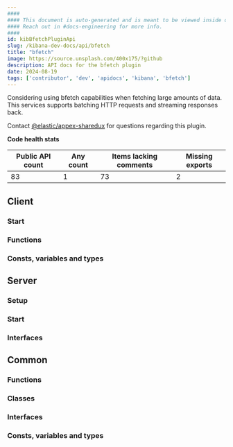 ```yaml
---
####
#### This document is auto-generated and is meant to be viewed inside our experimental, new docs system.
#### Reach out in #docs-engineering for more info.
####
id: kibBfetchPluginApi
slug: /kibana-dev-docs/api/bfetch
title: "bfetch"
image: https://source.unsplash.com/400x175/?github
description: API docs for the bfetch plugin
date: 2024-08-19
tags: ['contributor', 'dev', 'apidocs', 'kibana', 'bfetch']
---
```


Considering using bfetch capabilities when fetching large amounts of data. This services supports batching HTTP requests and streaming responses back.

Contact [@elastic/appex-sharedux](https://github.com/orgs/elastic/teams/appex-sharedux) for questions regarding this plugin.

**Code health stats**

| Public API count  | Any count | Items lacking comments | Missing exports |
|-------------------|-----------|------------------------|-----------------|
| 83 | 1 | 73 | 2 |

## Client

### Start
<DocDefinitionList data={[bfetchObj.client.start]}/>

### Functions
<DocDefinitionList data={bfetchObj.client.functions}/>

### Consts, variables and types
<DocDefinitionList data={bfetchObj.client.misc}/>

## Server

### Setup
<DocDefinitionList data={[bfetchObj.server.setup]}/>

### Start
<DocDefinitionList data={[bfetchObj.server.start]}/>

### Interfaces
<DocDefinitionList data={bfetchObj.server.interfaces}/>

## Common

### Functions
<DocDefinitionList data={bfetchObj.common.functions}/>

### Classes
<DocDefinitionList data={bfetchObj.common.classes}/>

### Interfaces
<DocDefinitionList data={bfetchObj.common.interfaces}/>

### Consts, variables and types
<DocDefinitionList data={bfetchObj.common.misc}/>


